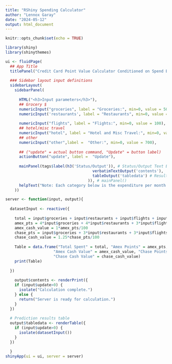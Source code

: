 ---
title: "RShiny Spending Calculator"
author: "Lennox Garay"
date: "2024-05-12"
output: html_document
---

```{r setup, include=FALSE}
knitr::opts_chunk$set(echo = TRUE)
```

```{r}
library(shiny)
library(shinythemes)


```

```{r}
ui <- fluidPage(
  ## App Title 
  titlePanel("Credit Card Point Value Calculator Conditioned on Spend Behavior"),
  
  ### Sidebar layout input definitions 
  sidebarLayout(
    sidebarPanel(
      
      HTML("<h3>Input parameters</h3>"),
      ## Grocery $ 
      numericInput("groceries", label = "Groceries:", min=0, value = 500), ## flights 
      numericInput('restaurants', label = "Restaurants", min=0, value = 300), # food
      
      numericInput("flights", label = "Flights:", min=0, value = 100),
      ## hotel/misc travel 
      numericInput("hotel", label = "Hotel and Misc Travel:", min=0, value = 100), 
      ## other 
      numericInput("other",label =  "Other:", min=0, value = 700),
      
      ## ("update" = actual button command, "Update" = button label)
      actionButton("update", label =  "Update"),
      
      mainPanel(tags$label(h3('Status/Output')), # Status/Output Text Box
                                      verbatimTextOutput('contents'),
                                      tableOutput('tabledata') # Results table
                                    )), # mainPanel()
      helpText("Note: Each category below is the expenditure per month.")
    ))

server <- function(input, output){
  
  datasetInput <- reactive({
    
    total = input$groceries + input$restaurants + input$flights + input$hotel + input$other 
    amex_pts = 4*input$groceries + 4*input$restaurants + 3*input$flights + input$hotel + input$other
    amex_cash_value = 1*amex_pts/100
    chase_pts = input$groceries + 3*input$restaurants + 3*input$flights + 3*input$hotel + input$other
    chase_cash_value = 1.25*chase_pts/100
    
    Table = data.frame("Total Spent" = total, "Amex Points" = amex_pts,
                     "Amex Cash Value" = amex_cash_value, "Chase Points" = chase_pts,
                     "Chase Cash Value" = chase_cash_value)
    print(Table)
    
  })
  
    output$contents <- renderPrint({
    if (input$update>0) { 
      isolate("Calculation complete.") 
    } else {
      return("Server is ready for calculation.")
    }
  })
  
  # Prediction results table
  output$tabledata <- renderTable({
    if (input$update>0) { 
      isolate(datasetInput()) 
    } 
  })
  
  }
shinyApp(ui = ui, server = server)

```

